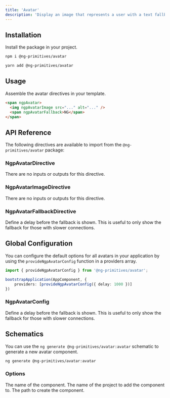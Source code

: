 ```yaml
---
title: 'Avatar'
description: 'Display an image that represents a user with a text fallback.'
---
```


## Installation

Install the package in your project.

<CodeGroup>

  ```bash npm
  npm i @ng-primitives/avatar
  ```

  ```bash yarn
  yarn add @ng-primitives/avatar
  ```

</CodeGroup>

## Usage

Assemble the avatar directives in your template.

```html
<span ngpAvatar>
  <img ngpAvatarImage src="..." alt="..." />
  <span ngpAvatarFallback>NG</span>
</span>
```

## API Reference

The following directives are available to import from the `@ng-primitives/avatar` package:

### NgpAvatarDirective

There are no inputs or outputs for this directive.

### NgpAvatarImageDirective

There are no inputs or outputs for this directive.

### NgpAvatarFallbackDirective

<ResponseField name="ngpAvatarFallbackDelay" type="number">
  Define a delay before the fallback is shown. This is useful to only show the fallback for those with slower connections.
</ResponseField>

## Global Configuration

You can configure the default options for all avatars in your application by using the `provideNgpAvatarConfig` function in a providers array.

```ts
import { provideNgpAvatarConfig } from '@ng-primitives/avatar';

bootstrapApplication(AppComponent, {
    providers: [provideNgpAvatarConfig({ delay: 1000 })]
})
```

### NgpAvatarConfig

<ResponseField name="delay" type="number">
  Define a delay before the fallback is shown. This is useful to only show the fallback for those with slower connections.
</ResponseField>

## Schematics

You can use the `ng generate @ng-primitives/avatar:avatar` schematic to generate a new avatar component.

```bash
ng generate @ng-primitives/avatar:avatar
```

### Options

<ResponseField name="name" type="string">
  The name of the component.
</ResponseField>

<ResponseField name="project" type="string">
  The name of the project to add the component to.
</ResponseField>

<ResponseField name="path" type="string">
  The path to create the component.
</ResponseField>

